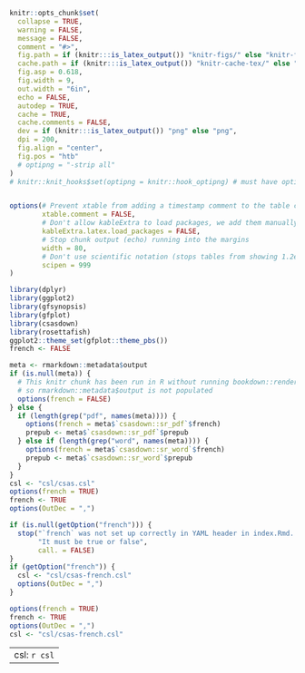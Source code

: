 ```r
knitr::opts_chunk$set(
  collapse = TRUE,
  warning = FALSE,
  message = FALSE,
  comment = "#>",
  fig.path = if (knitr:::is_latex_output()) "knitr-figs/" else "knitr-figs-docx/",
  cache.path = if (knitr:::is_latex_output()) "knitr-cache-tex/" else "knitr-cache-docx/",
  fig.asp = 0.618,
  fig.width = 9,
  out.width = "6in",
  echo = FALSE,
  autodep = TRUE,
  cache = TRUE,
  cache.comments = FALSE,
  dev = if (knitr:::is_latex_output()) "png" else "png",
  dpi = 200,
  fig.align = "center",
  fig.pos = "htb"
  # optipng = "-strip all"
)
# knitr::knit_hooks$set(optipng = knitr::hook_optipng) # must have optipng installed!


options(# Prevent xtable from adding a timestamp comment to the table code it produces
        xtable.comment = FALSE,
        # Don't allow kableExtra to load packages, we add them manually in csasdown
        kableExtra.latex.load_packages = FALSE,
        # Stop chunk output (echo) running into the margins
        width = 80,
        # Don't use scientific notation (stops tables from showing 1.2e3, etc.)
        scipen = 999
)
```

```r
library(dplyr)
library(ggplot2)
library(gfsynopsis)
library(gfplot)
library(csasdown)
library(rosettafish)
ggplot2::theme_set(gfplot::theme_pbs())
french <- FALSE
```


```r
meta <- rmarkdown::metadata$output
if (is.null(meta)) {
  # This knitr chunk has been run in R without running bookdown::render_book("index.Rmd")
  # so rmarkdown::metadata$output is not populated
  options(french = FALSE)
} else {
  if (length(grep("pdf", names(meta)))) {
    options(french = meta$`csasdown::sr_pdf`$french)
    prepub <- meta$`csasdown::sr_pdf`$prepub
  } else if (length(grep("word", names(meta)))) {
    options(french = meta$`csasdown::sr_word`$french)
    prepub <- meta$`csasdown::sr_word`$prepub
  }
}
csl <- "csl/csas.csl"
options(french = TRUE)
french <- TRUE
options(OutDec = ",")

if (is.null(getOption("french"))) {
  stop("`french` was not set up correctly in YAML header in index.Rmd. ",
       "It must be true or false",
       call. = FALSE)
}
if (getOption("french")) {
  csl <- "csl/csas-french.csl"
  options(OutDec = ",")
}

options(french = TRUE)
french <- TRUE
options(OutDec = ",")
csl <- "csl/csas-french.csl"
```

---
csl: `r csl`    
---
